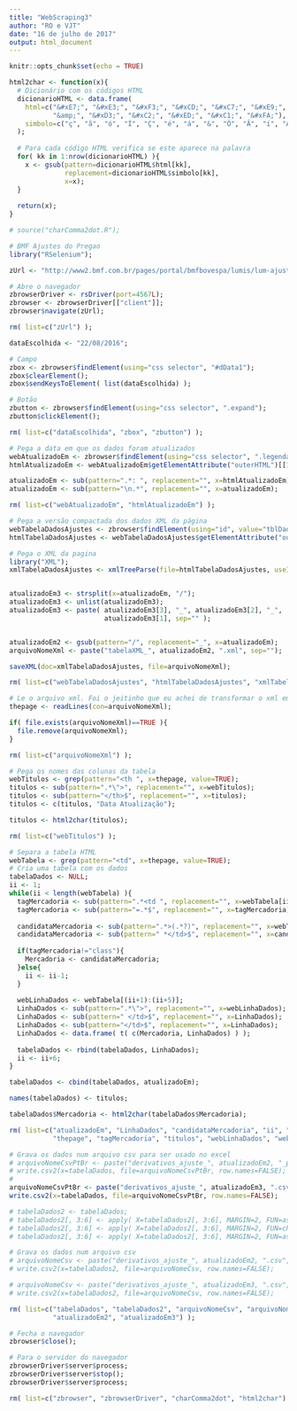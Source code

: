 ```yaml
---
title: "WebScraping3"
author: "RO e VJT"
date: "16 de julho de 2017"
output: html_document
---
```


```r
knitr::opts_chunk$set(echo = TRUE)
```

[comment]: # (https://do.remifa.so/archives/unicode/latin1.html)

```r
html2char <- function(x){
  # Dicionário com os códigos HTML
  dicionarioHTML <- data.frame(
    html=c("&#xE7;", "&#xE3;", "&#xF3;", "&#xCD;", "&#xC7;", "&#xE9;", "&#xE1;", 
           "&amp;", "&#xD3;", "&#xC2;", "&#xED;", "&#xC1;", "&#xFA;"), 
    simbolo=c("ç", "ã", "ó", "Í", "Ç", "é", "á", "&", "Ó", "Â", "í", "Á", "ú") 
  );
  
  # Para cada código HTML verifica se este aparece na palavra
  for( kk in 1:nrow(dicionarioHTML) ){
    x <- gsub(pattern=dicionarioHTML$html[kk], 
              replacement=dicionarioHTML$simbolo[kk], 
              x=x);
  }
  
  return(x);
}

# source("charComma2dot.R");
```

```r
# BMF Ajustes do Pregao
library("RSelenium");

zUrl <- "http://www2.bmf.com.br/pages/portal/bmfbovespa/lumis/lum-ajustes-do-pregao-ptBR.asp";

# Abre o navegador
zbrowserDriver <- rsDriver(port=4567L);
zbrowser <- zbrowserDriver[["client"]];
zbrowser$navigate(zUrl);

rm( list=c("zUrl") );
```

```r
dataEscolhida <- "22/08/2016";

# Campo
zbox <- zbrowser$findElement(using="css selector", "#dData1");
zbox$clearElement();
zbox$sendKeysToElement( list(dataEscolhida) );

# Botão
zbutton <- zbrowser$findElement(using="css selector", ".expand");
zbutton$clickElement();

rm( list=c("dataEscolhida", "zbox", "zbutton") );
```

```r
# Pega a data em que os dados foram atualizados
webAtualizadoEm <- zbrowser$findElement(using="css selector", ".legenda");
htmlAtualizadoEm <- webAtualizadoEm$getElementAttribute("outerHTML")[[1]];

atualizadoEm <- sub(pattern=".*: ", replacement="", x=htmlAtualizadoEm);
atualizadoEm <- sub(pattern="\n.*", replacement="", x=atualizadoEm);

rm( list=c("webAtualizadoEm", "htmlAtualizadoEm") );
```

```r
# Pega a versão compactada dos dados XML da página
webTabelaDadosAjustes <- zbrowser$findElement(using="id", value="tblDadosAjustes");
htmlTabelaDadosAjustes <- webTabelaDadosAjustes$getElementAttribute("outerHTML")[[1]];
```

```r
# Pega o XML da pagina
library("XML");
xmlTabelaDadosAjustes <- xmlTreeParse(file=htmlTabelaDadosAjustes, useInternalNodes=T);


atualizadoEm3 <- strsplit(x=atualizadoEm, "/");
atualizadoEm3 <- unlist(atualizadoEm3);
atualizadoEm3 <- paste( atualizadoEm3[3], "_", atualizadoEm3[2], "_", 
                        atualizadoEm3[1], sep="" );


atualizadoEm2 <- gsub(pattern="/", replacement="_", x=atualizadoEm);
arquivoNomeXml <- paste("tabelaXML_", atualizadoEm2, ".xml", sep="");

saveXML(doc=xmlTabelaDadosAjustes, file=arquivoNomeXml);

rm( list=c("webTabelaDadosAjustes", "htmlTabelaDadosAjustes", "xmlTabelaDadosAjustes") );
```

```r
# Le o arquivo xml. Foi o jeitinho que eu achei de transformar o xml em char
thepage <- readLines(con=arquivoNomeXml);

if( file.exists(arquivoNomeXml)==TRUE ){
  file.remove(arquivoNomeXml);
}

rm( list=c("arquivoNomeXml") );
```

```r
# Pega os nomes das colunas da tabela
webTitulos <- grep(pattern="<th ", x=thepage, value=TRUE);
titulos <- sub(pattern=".*\">", replacement="", x=webTitulos);
titulos <- sub(pattern="</th>$", replacement="", x=titulos);
titulos <- c(titulos, "Data Atualização");

titulos <- html2char(titulos);

rm( list=c("webTitulos") );
```

```r
# Separa a tabela HTML
webTabela <- grep(pattern="<td", x=thepage, value=TRUE);
# Cria uma tabela com os dados
tabelaDados <- NULL;
ii <- 1;
while(ii < length(webTabela) ){
  tagMercadoria <- sub(pattern=".*<td ", replacement="", x=webTabela[ii]);
  tagMercadoria <- sub(pattern="=.*$", replacement="", x=tagMercadoria);
  
  candidataMercadoria <- sub(pattern=".*>(.*?)", replacement="", x=webTabela[ii]);
  candidataMercadoria <- sub(pattern=" *</td>$", replacement="", x=candidataMercadoria);
  
  if(tagMercadoria!="class"){
    Mercadoria <- candidataMercadoria;
  }else{
    ii <- ii-1;
  }
  
  webLinhaDados <- webTabela[(ii+1):(ii+5)];
  LinhaDados <- sub(pattern=".*\">", replacement="", x=webLinhaDados);
  LinhaDados <- sub(pattern=" </td>$", replacement="", x=LinhaDados);
  LinhaDados <- sub(pattern="</td>$", replacement="", x=LinhaDados);
  LinhaDados <- data.frame( t( c(Mercadoria, LinhaDados) ) );
  
  tabelaDados <- rbind(tabelaDados, LinhaDados);
  ii <- ii+6;
}

tabelaDados <- cbind(tabelaDados, atualizadoEm);

names(tabelaDados) <- titulos;

tabelaDados$Mercadoria <- html2char(tabelaDados$Mercadoria);

rm( list=c("atualizadoEm", "LinhaDados", "candidataMercadoria", "ii", "Mercadoria", 
           "thepage", "tagMercadoria", "titulos", "webLinhaDados", "webTabela") );
```

```r
# Grava os dados num arquivo csv para ser usado no excel
# arquivoNomeCsvPtBr <- paste("derivativos_ajuste_", atualizadoEm2, "_ptbr.csv", sep="");
# write.csv2(x=tabelaDados, file=arquivoNomeCsvPtBr, row.names=FALSE);
# 
arquivoNomeCsvPtBr <- paste("derivativos_ajuste_", atualizadoEm3, ".csv", sep="");
write.csv2(x=tabelaDados, file=arquivoNomeCsvPtBr, row.names=FALSE);
```

```r
# tabelaDados2 <- tabelaDados;
# tabelaDados2[, 3:6] <- apply( X=tabelaDados2[, 3:6], MARGIN=2, FUN=as.character );
# tabelaDados2[, 3:6] <- apply( X=tabelaDados2[, 3:6], MARGIN=2, FUN=charComma2dot );
# tabelaDados2[, 3:6] <- apply( X=tabelaDados2[, 3:6], MARGIN=2, FUN=as.numeric );

# Grava os dados num arquivo csv
# arquivoNomeCsv <- paste("derivativos_ajuste_", atualizadoEm2, ".csv", sep="");
# write.csv2(x=tabelaDados2, file=arquivoNomeCsv, row.names=FALSE);

# arquivoNomeCsv <- paste("derivativos_ajuste_", atualizadoEm3, ".csv", sep="");
# write.csv2(x=tabelaDados2, file=arquivoNomeCsv, row.names=FALSE);

rm( list=c("tabelaDados", "tabelaDados2", "arquivoNomeCsv", "arquivoNomeCsvPtBr", 
           "atualizadoEm2", "atualizadoEm3") );
```



```r
# Fecha o navegador
zbrowser$close();

# Para o servidor do navegador
zbrowserDriver$server$process;
zbrowserDriver$server$stop();
zbrowserDriver$server$process;

rm( list=c("zbrowser", "zbrowserDriver", "charComma2dot", "html2char") );
```
